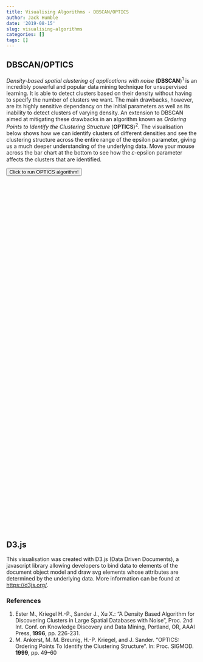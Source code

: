 ```yaml
---
title: Visualising Algorithms - DBSCAN/OPTICS
author: Jack Humble
date: '2019-08-15'
slug: visualising-algorithms
categories: []
tags: []
---
```

<!--html_preserve-->
<link rel="stylesheet" type="text/css" href="/post/2019-08-15-visualising-algorithms-files/style.css">
<script type="text/javascript" src="/post/2019-08-15-visualising-algorithms-files/OPTICS_algorithm.js"></script>

<script src="https://ajax.googleapis.com/ajax/libs/d3js/5.15.0/d3.min.js"></script>
<script src="https://ajax.googleapis.com/ajax/libs/jquery/3.4.1/jquery.min.js"></script>
<!--/html_preserve-->

## DBSCAN/OPTICS

*Density-based spatial clustering of applications with noise* (**DBSCAN**)<sup>1</sup> is an incredibly powerful and popular data mining technique for unsupervised learning. It is able to detect clusters based on their density without having to specify the number of clusters we want. The main drawbacks, however, are its highly sensitive dependancy on the initial parameters as well as its inability to detect clusters of varying density. An extension to DBSCAN aimed at mitigating these drawbacks in an algorithm known as *Ordering Points to Identify the Clustering Structure* (**OPTICS**)<sup>2</sup>. The visualisation below shows how we can identify clusters of different densities and see the clustering structure across the entire range of the epsilon parameter, giving us a much deeper understanding of the underlying data. 
Move your mouse across the bar chart at the bottom to see how the 𝜀-epsilon parameter affects the clusters that are identified.
<br>

<div id="chart" align="center" style="width:700px; height:900px; margin:auto;">
  <button id="algorithm-button">Click to run OPTICS algorithm!</button>
</div>

<script type="text/javascript" src="/post/2019-08-15-visualising-algorithms-files/d3_app.js"></script>
<script type="text/javascript" src="/post/2019-08-15-visualising-algorithms-files/jquery-csv.js"></script>

<br></br>




<h2>D3.js</h2>
This visualisation was created with D3.js (Data Driven Documents), a javascript library allowing developers to bind data to elements of the document object model and draw svg elements whose attributes are determined by the underlying data. More information can be found at [https://d3js.org/](https://d3js.org/).

<h3>References</h3>
1. Ester M., Kriegel H.-P., Sander J., Xu X.: “A Density Based Algorithm for Discovering Clusters in Large Spatial Databases with Noise”, Proc. 2nd Int. Conf. on Knowledge Discovery and Data Mining, Portland, OR, AAAI Press, **1996**, pp. 226-231.
2. M. Ankerst, M. M. Breunig, H.-P. Kriegel, and J. Sander. “OPTICS: Ordering Points To Identify the Clustering Structure”. In: Proc. SIGMOD. **1999**, pp. 49–60

